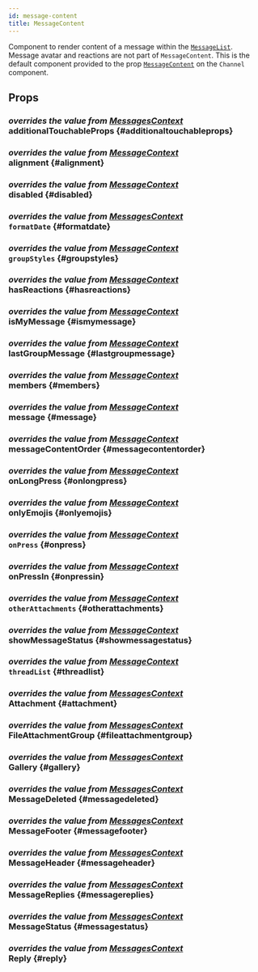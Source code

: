 ```yaml
---
id: message-content
title: MessageContent
---
```





Component to render content of a message within the [`MessageList`](./message_list.mdx). Message avatar and reactions are not part of `MessageContent`.
This is the default component provided to the prop [`MessageContent`](../core-components/channel.mdx#messagecontent) on the `Channel` component.

## Props

### <div class="label description">_overrides the value from [MessagesContext](../contexts/messages_context.mdx#additionaltouchableprops)_</div> additionalTouchableProps \{#additionaltouchableprops}

<AdditionalTouchableProps />

### <div class="label description">_overrides the value from [MessageContext](../contexts/message_context.mdx#alignment)_</div> alignment \{#alignment}

<Alignment />

### <div class="label description">_overrides the value from [MessageContext](../contexts/message_context.mdx#disabled)_</div> disabled \{#disabled}

<Disabled />

### <div class="label description">_overrides the value from [MessagesContext](../contexts/messages_context.mdx#formatdate)_</div> `formatDate` \{#formatdate}

<FormatDate />

### <div class="label description">_overrides the value from [MessageContext](../contexts/message_context.mdx#groupstyles)_</div> `groupStyles` \{#groupstyles}

<GroupStyles />

### <div class="label description">_overrides the value from [MessageContext](../contexts/message_context.mdx#hasreactions)_</div> hasReactions \{#hasreactions}

<HasReactions />

### <div class="label description">_overrides the value from [MessageContext](../contexts/message_context.mdx#ismymessage)_</div> isMyMessage \{#ismymessage}

<IsMyMessage />

### <div class="label description">_overrides the value from [MessageContext](../contexts/message_context.mdx#lastgroupmessage)_</div> lastGroupMessage \{#lastgroupmessage}

<LastGroupMessage />

### <div class="label description">_overrides the value from [MessageContext](../contexts/message_context.mdx#members)_</div> members \{#members}

<Members />

### <div class="label description">_overrides the value from [MessageContext](../contexts/message_context.mdx#message)_</div> message \{#message}

<MessageProp />

### <div class="label description">_overrides the value from [MessageContext](../contexts/message_context.mdx#messagecontentorder)_</div> messageContentOrder \{#messagecontentorder}

<MessageContentOrder />

### <div class="label description">_overrides the value from [MessageContext](../contexts/message_context.mdx#onlongpress)_</div> onLongPress \{#onlongpress}

<OnLongPress />

### <div class="label description">_overrides the value from [MessageContext](../contexts/message_context.mdx#onlyemojis)_</div> onlyEmojis \{#onlyemojis}

<OnlyEmojis />

### <div class="label description">_overrides the value from [MessageContext](../contexts/message_context.mdx#onpress)_</div> `onPress` \{#onpress}

<OnPress />

### <div class="label description">_overrides the value from [MessageContext](../contexts/message_context.mdx#onpressin)_</div> onPressIn \{#onpressin}

<OnPressIn />

### <div class="label description">_overrides the value from [MessageContext](../contexts/message_context.mdx#otherattachments)_</div> `otherAttachments` \{#otherattachments}

<OtherAttachments />

### <div class="label description">_overrides the value from [MessageContext](../contexts/message_context.mdx#showmessagestatus)_</div> showMessageStatus \{#showmessagestatus}

<ShowMessageStatus />

### <div class="label description">_overrides the value from [MessageContext](../contexts/message_context.mdx#threadlist)_</div> `threadList` \{#threadlist}

<ThreadList />

### <div class="label description">_overrides the value from [MessagesContext](../contexts/messages_context.mdx#attachment)_</div> Attachment \{#attachment}

<Attachment />

### <div class="label description">_overrides the value from [MessagesContext](../contexts/messages_context.mdx#fileattachmentgroup)_</div> FileAttachmentGroup \{#fileattachmentgroup}

<FileAttachmentGroup />

### <div class="label description">_overrides the value from [MessagesContext](../contexts/messages_context.mdx#gallery)_</div> Gallery \{#gallery}

<Gallery />

### <div class="label description">_overrides the value from [MessagesContext](../contexts/messages_context.mdx#messagedeleted)_</div> MessageDeleted \{#messagedeleted}

<MessageDeleted />

### <div class="label description">_overrides the value from [MessagesContext](../contexts/messages_context.mdx#messagefooter)_</div> MessageFooter \{#messagefooter}

<MessageFooter />

### <div class="label description">_overrides the value from [MessagesContext](../contexts/messages_context.mdx#messageheader)_</div> MessageHeader \{#messageheader}

<MessageHeader />

### <div class="label description">_overrides the value from [MessagesContext](../contexts/messages_context.mdx#messagereplies)_</div> MessageReplies \{#messagereplies}

<MessageReplies />

### <div class="label description">_overrides the value from [MessagesContext](../contexts/messages_context.mdx#messagestatus)_</div> MessageStatus \{#messagestatus}

<MessageStatus />

### <div class="label description">_overrides the value from [MessagesContext](../contexts/messages_context.mdx#reply)_</div> Reply \{#reply}

<Reply />
